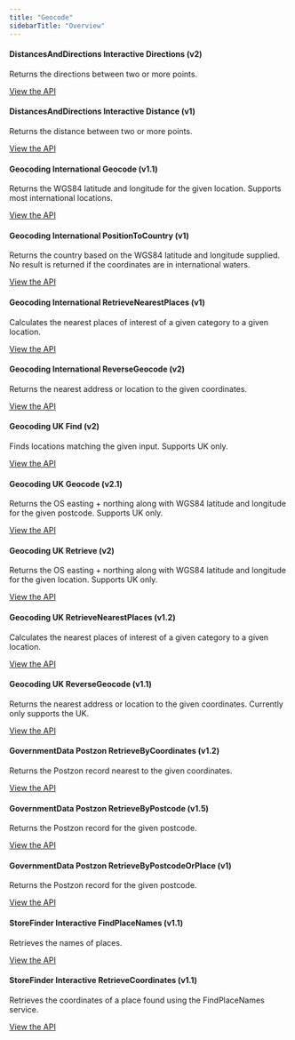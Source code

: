 ```yaml
---
title: "Geocode"
sidebarTitle: "Overview"
---
```


#### DistancesAndDirections Interactive Directions (v2)

Returns the directions between two or more points.

[View the API](/apis/geocode/distancesanddirections-interactive-directions-v2/)

#### DistancesAndDirections Interactive Distance (v1)

Returns the distance between two or more points.

[View the API](/apis/geocode/distancesanddirections-interactive-distance-v1/)

#### Geocoding International Geocode (v1.1)

Returns the WGS84 latitude and longitude for the given location. Supports most
international locations.

[View the API](/apis/geocode/geocoding-international-geocode-v1.1/)

#### Geocoding International PositionToCountry (v1)

Returns the country based on the WGS84 latitude and longitude supplied. No
result is returned if the coordinates are in international waters.

[View the API](/apis/geocode/geocoding-international-positiontocountry-v1/)

#### Geocoding International RetrieveNearestPlaces (v1)

Calculates the nearest places of interest of a given category to a given
location.

[View the API](/apis/geocode/geocoding-international-retrievenearestplaces-v1/)

#### Geocoding International ReverseGeocode (v2)

Returns the nearest address or location to the given coordinates.

[View the API](/apis/geocode/geocoding-international-reversegeocode-v2/)

#### Geocoding UK Find (v2)

Finds locations matching the given input. Supports UK only.

[View the API](/apis/geocode/geocoding-uk-find-v2/)

#### Geocoding UK Geocode (v2.1)

Returns the OS easting + northing along with WGS84 latitude and longitude for
the given postcode. Supports UK only.

[View the API](/apis/geocode/geocoding-uk-geocode-v2.1/)

#### Geocoding UK Retrieve (v2)

Returns the OS easting + northing along with WGS84 latitude and longitude for
the given location. Supports UK only.

[View the API](/apis/geocode/geocoding-uk-retrieve-v2/)

#### Geocoding UK RetrieveNearestPlaces (v1.2)

Calculates the nearest places of interest of a given category to a given
location.

[View the API](/apis/geocode/geocoding-uk-retrievenearestplaces-v1.2/)

#### Geocoding UK ReverseGeocode (v1.1)

Returns the nearest address or location to the given coordinates. Currently only
supports the UK.

[View the API](/apis/geocode/geocoding-uk-reversegeocode-v1.1/)

#### GovernmentData Postzon RetrieveByCoordinates (v1.2)

Returns the Postzon record nearest to the given coordinates.

[View the API](/apis/geocode/governmentdata-postzon-retrievebycoordinates-v1.2/)

#### GovernmentData Postzon RetrieveByPostcode (v1.5)

Returns the Postzon record for the given postcode.

[View the API](/apis/geocode/governmentdata-postzon-retrievebypostcode-v1.5/)

#### GovernmentData Postzon RetrieveByPostcodeOrPlace (v1)

Returns the Postzon record for the given postcode.

[View the API](/apis/geocode/governmentdata-postzon-retrievebypostcodeorplace-v1/)

#### StoreFinder Interactive FindPlaceNames (v1.1)

Retrieves the names of places.

[View the API](/apis/geocode/storefinder-interactive-findplacenames-v1.1/)

#### StoreFinder Interactive RetrieveCoordinates (v1.1)

Retrieves the coordinates of a place found using the FindPlaceNames service.

[View the API](/apis/geocode/storefinder-interactive-retrievecoordinates-v1.1/)
